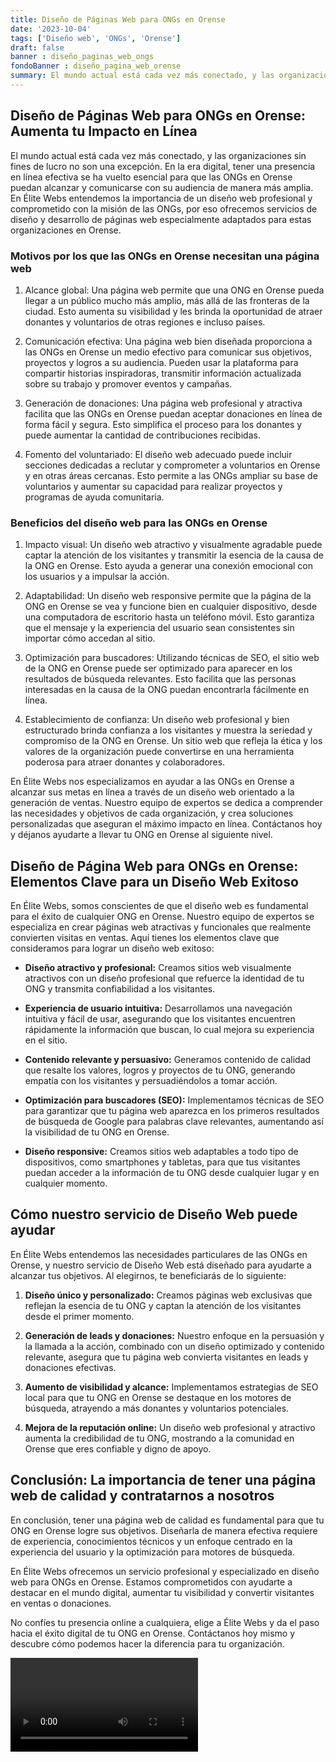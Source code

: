 ```yaml
---
title: Diseño de Páginas Web para ONGs en Orense
date: '2023-10-04'
tags: ['Diseño web', 'ONGs', 'Orense']
draft: false
banner : diseño_paginas_web_ongs
fondoBanner : diseño_pagina_web_orense
summary: El mundo actual está cada vez más conectado, y las organizaciones sin fines de lucro no son una excepción. En la era digital, tener una presencia en línea efectiva se ha vuelto esencial para que las ONGs en Orense puedan alcanzar y comunicarse con su audiencia de manera más amplia. En Élite Webs entendemos la importancia de un diseño web profesional y comprometido con la misión de las ONGs, por eso ofrecemos servicios de diseño y desarrollo de páginas web especialmente adaptados para estas organizaciones en Orense.
---
```


## Diseño de Páginas Web para ONGs en Orense: Aumenta tu Impacto en Línea

El mundo actual está cada vez más conectado, y las organizaciones sin fines de lucro no son una excepción. En la era digital, tener una presencia en línea efectiva se ha vuelto esencial para que las ONGs en Orense puedan alcanzar y comunicarse con su audiencia de manera más amplia. En Élite Webs entendemos la importancia de un diseño web profesional y comprometido con la misión de las ONGs, por eso ofrecemos servicios de diseño y desarrollo de páginas web especialmente adaptados para estas organizaciones en Orense.

### Motivos por los que las ONGs en Orense necesitan una página web

1. Alcance global: Una página web permite que una ONG en Orense pueda llegar a un público mucho más amplio, más allá de las fronteras de la ciudad. Esto aumenta su visibilidad y les brinda la oportunidad de atraer donantes y voluntarios de otras regiones e incluso países.

2. Comunicación efectiva: Una página web bien diseñada proporciona a las ONGs en Orense un medio efectivo para comunicar sus objetivos, proyectos y logros a su audiencia. Pueden usar la plataforma para compartir historias inspiradoras, transmitir información actualizada sobre su trabajo y promover eventos y campañas.

3. Generación de donaciones: Una página web profesional y atractiva facilita que las ONGs en Orense puedan aceptar donaciones en línea de forma fácil y segura. Esto simplifica el proceso para los donantes y puede aumentar la cantidad de contribuciones recibidas.

4. Fomento del voluntariado: El diseño web adecuado puede incluir secciones dedicadas a reclutar y comprometer a voluntarios en Orense y en otras áreas cercanas. Esto permite a las ONGs ampliar su base de voluntarios y aumentar su capacidad para realizar proyectos y programas de ayuda comunitaria.

### Beneficios del diseño web para las ONGs en Orense

1. Impacto visual: Un diseño web atractivo y visualmente agradable puede captar la atención de los visitantes y transmitir la esencia de la causa de la ONG en Orense. Esto ayuda a generar una conexión emocional con los usuarios y a impulsar la acción.

2. Adaptabilidad: Un diseño web responsive permite que la página de la ONG en Orense se vea y funcione bien en cualquier dispositivo, desde una computadora de escritorio hasta un teléfono móvil. Esto garantiza que el mensaje y la experiencia del usuario sean consistentes sin importar cómo accedan al sitio.

3. Optimización para buscadores: Utilizando técnicas de SEO, el sitio web de la ONG en Orense puede ser optimizado para aparecer en los resultados de búsqueda relevantes. Esto facilita que las personas interesadas en la causa de la ONG puedan encontrarla fácilmente en línea.

4. Establecimiento de confianza: Un diseño web profesional y bien estructurado brinda confianza a los visitantes y muestra la seriedad y compromiso de la ONG en Orense. Un sitio web que refleja la ética y los valores de la organización puede convertirse en una herramienta poderosa para atraer donantes y colaboradores.

En Élite Webs nos especializamos en ayudar a las ONGs en Orense a alcanzar sus metas en línea a través de un diseño web orientado a la generación de ventas. Nuestro equipo de expertos se dedica a comprender las necesidades y objetivos de cada organización, y crea soluciones personalizadas que aseguran el máximo impacto en línea. Contáctanos hoy y déjanos ayudarte a llevar tu ONG en Orense al siguiente nivel.

<GifSeo />

<Cta />

## Diseño de Página Web para ONGs en Orense: Elementos Clave para un Diseño Web Exitoso

En Élite Webs, somos conscientes de que el diseño web es fundamental para el éxito de cualquier ONG en Orense. Nuestro equipo de expertos se especializa en crear páginas web atractivas y funcionales que realmente convierten visitas en ventas. Aquí tienes los elementos clave que consideramos para lograr un diseño web exitoso:

- **Diseño atractivo y profesional:** Creamos sitios web visualmente atractivos con un diseño profesional que refuerce la identidad de tu ONG y transmita confiabilidad a los visitantes.

- **Experiencia de usuario intuitiva:** Desarrollamos una navegación intuitiva y fácil de usar, asegurando que los visitantes encuentren rápidamente la información que buscan, lo cual mejora su experiencia en el sitio.

- **Contenido relevante y persuasivo:** Generamos contenido de calidad que resalte los valores, logros y proyectos de tu ONG, generando empatía con los visitantes y persuadiéndolos a tomar acción.

- **Optimización para buscadores (SEO):** Implementamos técnicas de SEO para garantizar que tu página web aparezca en los primeros resultados de búsqueda de Google para palabras clave relevantes, aumentando así la visibilidad de tu ONG en Orense.

- **Diseño responsive:** Creamos sitios web adaptables a todo tipo de dispositivos, como smartphones y tabletas, para que tus visitantes puedan acceder a la información de tu ONG desde cualquier lugar y en cualquier momento.

## Cómo nuestro servicio de Diseño Web puede ayudar

En Élite Webs entendemos las necesidades particulares de las ONGs en Orense, y nuestro servicio de Diseño Web está diseñado para ayudarte a alcanzar tus objetivos. Al elegirnos, te beneficiarás de lo siguiente:

1. **Diseño único y personalizado:** Creamos páginas web exclusivas que reflejan la esencia de tu ONG y captan la atención de los visitantes desde el primer momento.

2. **Generación de leads y donaciones:** Nuestro enfoque en la persuasión y la llamada a la acción, combinado con un diseño optimizado y contenido relevante, asegura que tu página web convierta visitantes en leads y donaciones efectivas.

3. **Aumento de visibilidad y alcance:** Implementamos estrategias de SEO local para que tu ONG en Orense se destaque en los motores de búsqueda, atrayendo a más donantes y voluntarios potenciales.

4. **Mejora de la reputación online:** Un diseño web profesional y atractivo aumenta la credibilidad de tu ONG, mostrando a la comunidad en Orense que eres confiable y digno de apoyo.

## Conclusión: La importancia de tener una página web de calidad y contratarnos a nosotros

En conclusión, tener una página web de calidad es fundamental para que tu ONG en Orense logre sus objetivos. Diseñarla de manera efectiva requiere de experiencia, conocimientos técnicos y un enfoque centrado en la experiencia del usuario y la optimización para motores de búsqueda.

En Élite Webs ofrecemos un servicio profesional y especializado en diseño web para ONGs en Orense. Estamos comprometidos con ayudarte a destacar en el mundo digital, aumentar tu visibilidad y convertir visitantes en ventas o donaciones.

No confíes tu presencia online a cualquiera, elige a Élite Webs y da el paso hacia el éxito digital de tu ONG en Orense. Contáctanos hoy mismo y descubre cómo podemos hacer la diferencia para tu organización.

<Video />

<CtaBot job='ONGs' city='Orense'/>

<Gmaps query='Orense+españa+maps' />
